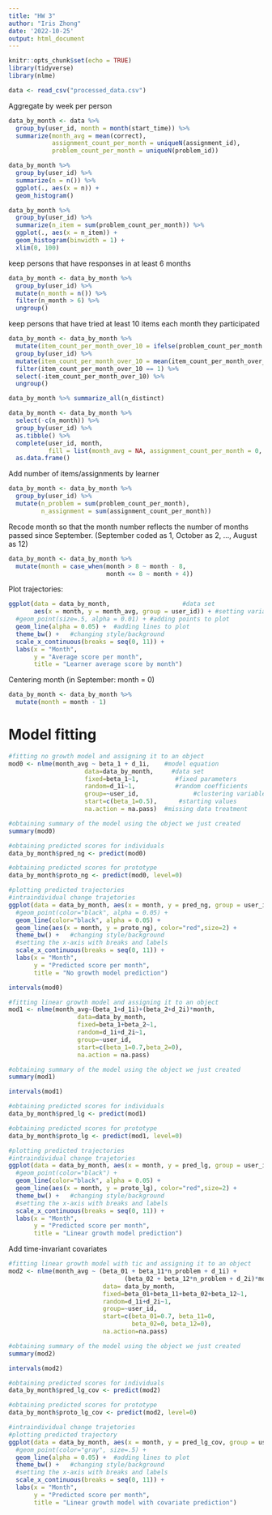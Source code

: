 ```yaml
---
title: "HW 3"
author: "Iris Zhong"
date: '2022-10-25'
output: html_document
---
```


```r
knitr::opts_chunk$set(echo = TRUE)
library(tidyverse)
library(nlme)
```


```r
data <- read_csv("processed_data.csv")
```

Aggregate by week per person

```r
data_by_month <- data %>% 
  group_by(user_id, month = month(start_time)) %>% 
  summarize(month_avg = mean(correct),
            assignment_count_per_month = uniqueN(assignment_id),
            problem_count_per_month = uniqueN(problem_id))
```

```r
data_by_month %>%
  group_by(user_id) %>%
  summarize(n = n()) %>%
  ggplot(., aes(x = n)) +
  geom_histogram()
```

```r
data_by_month %>%
  group_by(user_id) %>%
  summarize(n_item = sum(problem_count_per_month)) %>%
  ggplot(., aes(x = n_item)) +
  geom_histogram(binwidth = 1) +
  xlim(0, 100)
```


keep persons that have responses in at least 6 months

```r
data_by_month <- data_by_month %>%
  group_by(user_id) %>%
  mutate(n_month = n()) %>%
  filter(n_month > 6) %>%
  ungroup()
```

keep persons that have tried at least 10 items each month they participated

```r
data_by_month <- data_by_month %>%
  mutate(item_count_per_month_over_10 = ifelse(problem_count_per_month >= 10, 1, 0)) %>%
  group_by(user_id) %>%
  mutate(item_count_per_month_over_10 = mean(item_count_per_month_over_10)) %>%
  filter(item_count_per_month_over_10 == 1) %>%
  select(-item_count_per_month_over_10) %>%
  ungroup()
```



```r
data_by_month %>% summarize_all(n_distinct)
```

```r
data_by_month <- data_by_month %>%
  select(-c(n_month)) %>%
  group_by(user_id) %>%
  as.tibble() %>%
  complete(user_id, month, 
           fill = list(month_avg = NA, assignment_count_per_month = 0, problem_count_per_month = 0)) %>% 
  as.data.frame()
```

Add number of items/assignments by learner

```r
data_by_month <- data_by_month %>%
  group_by(user_id) %>%
  mutate(n_problem = sum(problem_count_per_month),
         n_assignment = sum(assignment_count_per_month))
```

Recode month so that the month number reflects the number of months passed since September. (September coded as 1, October as 2, ..., August as 12)

```r
data_by_month <- data_by_month %>%
  mutate(month = case_when(month > 8 ~ month - 8,
                           month <= 8 ~ month + 4))
```


Plot trajectories:

```r
ggplot(data = data_by_month,                    #data set
       aes(x = month, y = month_avg, group = user_id)) + #setting variables
  #geom_point(size=.5, alpha = 0.01) + #adding points to plot
  geom_line(alpha = 0.05) +  #adding lines to plot
  theme_bw() +   #changing style/background
  scale_x_continuous(breaks = seq(0, 11)) +
  labs(x = "Month",
       y = "Average score per month",
       title = "Learner average score by month")
```

Centering month (in September: month = 0)

```r
data_by_month <- data_by_month %>%
  mutate(month = month - 1)
```

# Model fitting

```r
#fitting no growth model and assigning it to an object
mod0 <- nlme(month_avg ~ beta_1 + d_1i,    #model equation
                     data=data_by_month,     #data set                   
                     fixed=beta_1~1,          #fixed parameters              
                     random=d_1i~1,           #random coefficients
                     group=~user_id,               #clustering variable         
                     start=c(beta_1=0.5),      #starting values
                     na.action = na.pass)  #missing data treatment                     

#obtaining summary of the model using the object we just created                     
summary(mod0)
```



```r
#obtaining predicted scores for individuals
data_by_month$pred_ng <- predict(mod0)

#obtaining predicted scores for prototype
data_by_month$proto_ng <- predict(mod0, level=0)

#plotting predicted trajectories
#intraindividual change trajetories
ggplot(data = data_by_month, aes(x = month, y = pred_ng, group = user_id)) +
  #geom_point(color="black", alpha = 0.05) + 
  geom_line(color="black", alpha = 0.05) +
  geom_line(aes(x = month, y = proto_ng), color="red",size=2) + 
  theme_bw() +   #changing style/background
  #setting the x-axis with breaks and labels
  scale_x_continuous(breaks = seq(0, 11)) +
  labs(x = "Month",
       y = "Predicted score per month",
       title = "No growth model prediction")
```

```r
intervals(mod0)
```



```r
#fitting linear growth model and assigning it to an object
mod1 <- nlme(month_avg~(beta_1+d_1i)+(beta_2+d_2i)*month,  
                   data=data_by_month,                      
                   fixed=beta_1+beta_2~1,                      
                   random=d_1i+d_2i~1,
                   group=~user_id,                     
                   start=c(beta_1=0.7,beta_2=0),
                   na.action = na.pass)

#obtaining summary of the model using the object we just created
summary(mod1)
```

```r
intervals(mod1)
```



```r
#obtaining predicted scores for individuals
data_by_month$pred_lg <- predict(mod1)

#obtaining predicted scores for prototype
data_by_month$proto_lg <- predict(mod1, level=0)

#plotting predicted trajectories
#intraindividual change trajetories
ggplot(data = data_by_month, aes(x = month, y = pred_lg, group = user_id)) +
  #geom_point(color="black") + 
  geom_line(color="black", alpha = 0.05) +
  geom_line(aes(x = month, y = proto_lg), color="red",size=2) + 
  theme_bw() +   #changing style/background
  #setting the x-axis with breaks and labels
  scale_x_continuous(breaks = seq(0, 11)) +
  labs(x = "Month",
       y = "Predicted score per month",
       title = "Linear growth model prediction")
```


Add time-invariant covariates

```r
#fitting linear growth model with tic and assigning it to an object
mod2 <- nlme(month_avg ~ (beta_01 + beta_11*n_problem + d_1i) +
                                (beta_02 + beta_12*n_problem + d_2i)*month,
                          data= data_by_month,
                          fixed=beta_01+beta_11+beta_02+beta_12~1,
                          random=d_1i+d_2i~1,
                          group=~user_id,
                          start=c(beta_01=0.7, beta_11=0, 
                                  beta_02=0, beta_12=0),
                          na.action=na.pass)

#obtaining summary of the model using the object we just created
summary(mod2)
```

```r
intervals(mod2)
```



```r
#obtaining predicted scores for individuals
data_by_month$pred_lg_cov <- predict(mod2)

#obtaining predicted scores for prototype
data_by_month$proto_lg_cov <- predict(mod2, level=0)

#intraindividual change trajetories
#plotting predicted trajectory
ggplot(data = data_by_month, aes(x = month, y = pred_lg_cov, group = user_id)) +
  #geom_point(color="gray", size=.5) + 
  geom_line(alpha = 0.05) +  #adding lines to plot
  theme_bw() +   #changing style/background
  #setting the x-axis with breaks and labels
  scale_x_continuous(breaks = seq(0, 11)) +
  labs(x = "Month",
       y = "Predicted score per month",
       title = "Linear growth model with covariate prediction")
```

